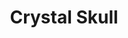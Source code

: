 ---
title: "Crystal Skull"
slug: "crystal-skull"
arcana: "Fool"

image: "./Crystal Skull.jpg"

phys: "resist"
gun: "resist"
fire: ""
ice: ""
elec: ""
wind: "weak"
psy: ""
nuke: ""
bless: ""
curse: ""
---
